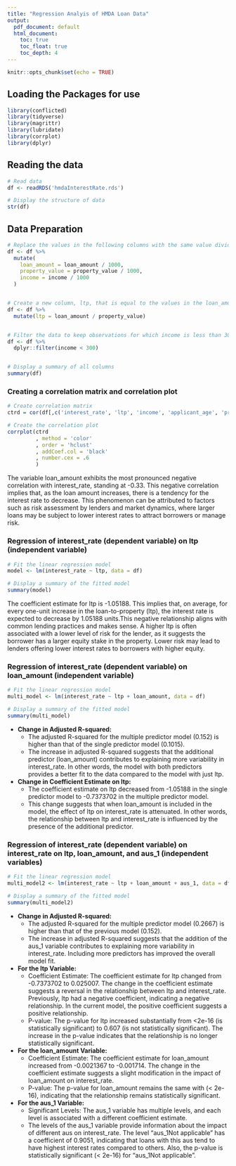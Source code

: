 ```yaml
---
title: "Regression Analyis of HMDA Loan Data"
output:
  pdf_document: default
  html_document:
    toc: true
    toc_float: true
    toc_depth: 4
---
```


```r
knitr::opts_chunk$set(echo = TRUE)
```

## Loading the Packages for use
```r
library(conflicted)
library(tidyverse)
library(magrittr)
library(lubridate)
library(corrplot)
library(dplyr)
```
## Reading the data

```r
# Read data
df <- readRDS('hmdaInterestRate.rds')

# Display the structure of data
str(df)
```

## Data Preparation

```r
# Replace the values in the following columns with the same value divided by 1,000: loan_amount, property_value, and income. 
df <- df %>%
  mutate(
    loan_amount = loan_amount / 1000,
    property_value = property_value / 1000,
    income = income / 1000
  )


# Create a new column, ltp, that is equal to the values in the loan_amount column divided by the values in the property_value column.
df <- df %>%
  mutate(ltp = loan_amount / property_value)


# Filter the data to keep observations for which income is less than 300 (i.e., $300,000).
df <- df %>%
  dplyr::filter(income < 300)


# Display a summary of all columns
summary(df)
```

### Creating a correlation matrix and correlation plot

```r
# Create correlation matrix 
ctrd = cor(df[,c('interest_rate', 'ltp', 'income', 'applicant_age', 'property_value', 'loan_amount')])

# Create the correlation plot
corrplot(ctrd
         , method = 'color' 
         , order = 'hclust' 
         , addCoef.col = 'black'
         , number.cex = .6 
         )
```


The variable loan_amount exhibits the most pronounced negative correlation with interest_rate, standing at -0.33. This negative correlation implies that, as the loan amount increases, there is a tendency for the interest rate to decrease. This phenomenon can be attributed to factors such as risk assessment by lenders and market dynamics, where larger loans may be subject to lower interest rates to attract borrowers or manage risk.


### Regression of interest_rate (dependent variable) on ltp (independent variable)

```r
# Fit the linear regression model
model <- lm(interest_rate ~ ltp, data = df)

# Display a summary of the fitted model
summary(model)
```


The coefficient estimate for ltp is -1.05188. This implies that, on average, for every one-unit increase in the loan-to-property (ltp), the interest rate is expected to decrease by 1.05188 units.This negative relationship aligns with common lending practices and makes sense. A higher ltp is often associated with a lower level of risk for the lender, as it suggests the borrower has a larger equity stake in the property. Lower risk may lead to lenders offering lower interest rates to borrowers with higher equity.


### Regression of interest_rate (dependent variable) on loan_amount (independent variable)

```r
# Fit the linear regression model 
multi_model <- lm(interest_rate ~ ltp + loan_amount, data = df)

# Display a summary of the fitted model
summary(multi_model)
```


* __Change in Adjusted R-squared:__
  + The adjusted R-squared for the multiple predictor model (0.152) is higher than that of the single predictor model (0.1015).
  + The increase in adjusted R-squared suggests that the additional predictor (loan_amount) contributes to explaining more variability in interest_rate. In other words, the model with both predictors provides a better fit to the data compared to the model with just ltp.


* __Change in Coefficient Estimate on ltp:__
  + The coefficient estimate on ltp decreased from -1.05188 in the single predictor model to -0.7373702 in the multiple predictor model.
  + This change suggests that when loan_amount is included in the model, the effect of ltp on interest_rate is attenuated. In other words, the relationship between ltp and interest_rate is influenced by the presence of the additional predictor.

### Regression of interest_rate (dependent variable) on interest_rate on ltp, loan_amount, and aus_1 (independent variables)


```r
# Fit the linear regression model
multi_model2 <- lm(interest_rate ~ ltp + loan_amount + aus_1, data = df)

# Display a summary of the fitted model
summary(multi_model2)
```

* __Change in Adjusted R-squared:__
  + The adjusted R-squared for the multiple predictor model (0.2667) is higher than that of the previous model (0.152).
  + The increase in adjusted R-squared suggests that the addition of the aus_1 variable contributes to explaining more variability in interest_rate. Including more predictors has improved the overall model fit.

* __For the ltp Variable:__
  + Coefficient Estimate: The coefficient estimate for ltp changed from -0.7373702 to 0.025007. The change in the coefficient estimate suggests a reversal in the relationship between ltp and interest_rate. Previously, ltp had a negative coefficient, indicating a negative relationship. In the current model, the positive coefficient suggests a positive relationship.
  + P-value: The p-value for ltp increased substantially from <2e-16 (is statistically significant) to 0.607 (is not statistically significant). The increase in the p-value indicates that the relationship is no longer statistically significant.

* __For the loan_amount Variable:__
  + Coefficient Estimate: The coefficient estimate for loan_amount increased from -0.0021367 to -0.001714. The change in the coefficient estimate suggests a slight modification in the impact of loan_amount on interest_rate.
  + P-value: The p-value for loan_amount remains the same with (< 2e-16), indicating that the relationship remains statistically significant.

* __For the aus_1 Variable:__
  + Significant Levels: The aus_1 variable has multiple levels, and each level is associated with a different coefficient estimate.
  + The levels of the aus_1 variable provide information about the impact of different aus on interest_rate. The level "aus_1Not applicable" has a coefficient of 0.9051, indicating that loans with this aus tend to have highest interest rates compared to others. Also, the p-value is statistically significant (< 2e-16) for "aus_1Not applicable".
